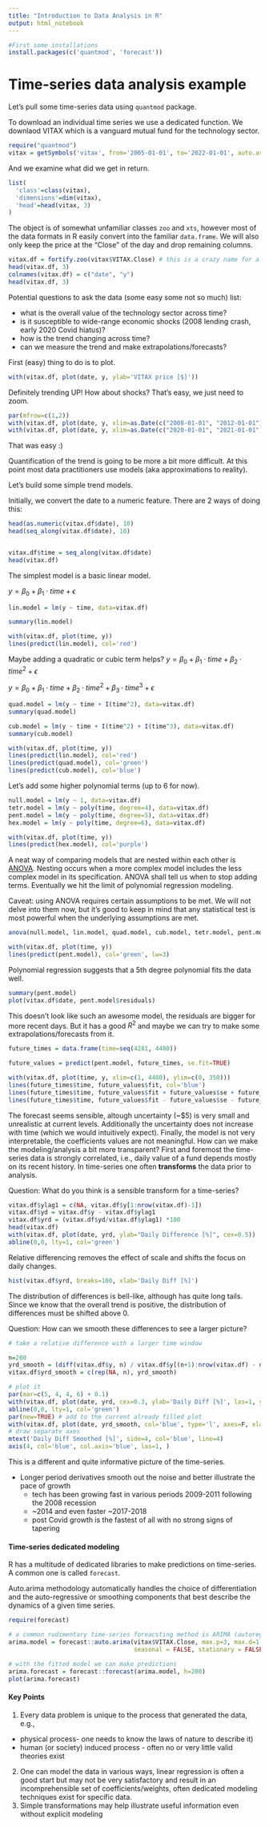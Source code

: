 ```yaml
---
title: "Introduction to Data Analysis in R"
output: html_notebook
---
```



```r
#First some installations
install.packages(c('quantmod', 'forecast'))
```



# Time-series data analysis example
Let's pull some time-series data using `quantmod` package.

To download an individual time series we use a dedicated function. We downlaod VITAX which is a vanguard mutual fund for the technology sector.
```r
require("quantmod")
vitax = getSymbols('vitax', from='2005-01-01', to='2022-01-01', auto.assign=FALSE)
```

And we examine what did we get in return.
```r
list(
  'class'=class(vitax),
  'dimensions'=dim(vitax),
  'head'=head(vitax, 3)
)
```
The object is of somewhat unfamiliar classes `zoo` and `xts`, however most of the data formats in R easily convert into the familiar `data.frame`. We will also only keep the price at the "Close" of the day and drop remaining columns.
```r
vitax.df = fortify.zoo(vitax$VITAX.Close) # this is a crazy name for a function (one of the drawbacks of open source development)
head(vitax.df, 3)
colnames(vitax.df) = c("date", "y")
head(vitax.df, 3)
```
Potential questions to ask the data (some easy some not so much) list:

* what is the overall value of the technology sector across time?
* is it susceptible to wide-range economic shocks (2008 lending crash, early 2020 Covid hiatus)?
* how is the trend changing across time?
* can we measure the trend and make extrapolations/forecasts?
  
First (easy) thing to do is to plot.
```r
with(vitax.df, plot(date, y, ylab='VITAX price [$]'))
```
Definitely trending UP! How about shocks? That's easy, we just need to zoom.
```r
par(mfrow=c(1,2))
with(vitax.df, plot(date, y, xlim=as.Date(c("2008-01-01", "2012-01-01")), ylim=c(10,40)))
with(vitax.df, plot(date, y, xlim=as.Date(c("2020-01-01", "2021-01-01")), ylim=c(80,200)))
```
That was easy :) 

Quantification of the trend is going to be more a bit more difficult. At this point most data practitioners use models (aka approximations to reality).

Let's build some simple trend models. 

Initially, we convert the date to a numeric feature. There are 2 ways of doing this:
```r
head(as.numeric(vitax.df$date), 10)
head(seq_along(vitax.df$date), 10)


vitax.df$time = seq_along(vitax.df$date)
head(vitax.df)
```
The simplest model is a basic linear model.

$y = \beta_0 + \beta_1 \cdot time + \epsilon$
```r
lin.model = lm(y ~ time, data=vitax.df)

summary(lin.model)

with(vitax.df, plot(time, y))
lines(predict(lin.model), col='red')
```

Maybe adding a quadratic or cubic term helps?
$y = \beta_0 + \beta_1 \cdot time + \beta_2\cdot time^2 + \epsilon$

$y = \beta_0 + \beta_1 \cdot time + \beta_2\cdot time^2 + \beta_3\cdot time^3 + \epsilon$
```r
quad.model = lm(y ~ time + I(time^2), data=vitax.df)
summary(quad.model)

cub.model = lm(y ~ time + I(time^2) + I(time^3), data=vitax.df)
summary(cub.model)

with(vitax.df, plot(time, y))
lines(predict(lin.model), col='red')
lines(predict(quad.model), col='green')
lines(predict(cub.model), col='blue')
```
Let's add some higher polynomial terms (up to 6 for now).
```r
null.model = lm(y ~ 1, data=vitax.df)
tetr.model = lm(y ~ poly(time, degree=4), data=vitax.df)
pent.model = lm(y ~ poly(time, degree=5), data=vitax.df)
hex.model = lm(y ~ poly(time, degree=6), data=vitax.df)

with(vitax.df, plot(time, y))
lines(predict(hex.model), col='purple')
```
A neat way of comparing models that are nested within each other is [ANOVA](https://www.rdocumentation.org/packages/stats/versions/3.6.2/topics/anova). Nesting occurs when a more complex model includes the less complex model in its specification. ANOVA shall tell us when to stop adding terms. Eventually we hit the limit of polynomial regression modeling.

Caveat: using ANOVA requires certain assumptions to be met. We will not delve into them now, but it's good to keep in mind that any statistical test is most powerful when the underlying assumptions are met.
```r
anova(null.model, lin.model, quad.model, cub.model, tetr.model, pent.model, hex.model)

with(vitax.df, plot(time, y))
lines(predict(pent.model), col='green', lw=3)
```
Polynomial regression suggests that a 5th degree polynomial fits the data well.
```r
summary(pent.model)
plot(vitax.df$date, pent.model$residuals)
```
This doesn't look like such an awesome model, the residuals are bigger for more recent days. But it has a good $R^2$ and maybe we can try to make some extrapolations/forecasts from it.
```r
future_times = data.frame(time=seq(4281, 4480))

future_values = predict(pent.model, future_times, se.fit=TRUE)

with(vitax.df, plot(time, y, xlim=c(1, 4480), ylim=c(0, 350)))
lines(future_times$time, future_values$fit, col='blue')
lines(future_times$time, future_values$fit + future_values$se + future_values$residual.scale, col='blue', lty=2)
lines(future_times$time, future_values$fit - future_values$se - future_values$residual.scale, col='blue', lty=2)

```
The forecast seems sensible, altough uncertainty (~$5) is very small and unrealistic at current levels. Additionally the uncertainty does not increase with time (which we would intuitively expect). Finally, the model is not very interpretable, the coefficients values are not meaningful. How can we make the modeling/analysis a bit more transparent? First and foremost the time-series data is strongly correlated, i.e., daily value of a fund depends mostly on its recent history. In time-series one often **transforms** the data prior to analysis. 

Question: What do you think is a sensible transform for a time-series? 

```r
vitax.df$ylag1 = c(NA, vitax.df$y[1:nrow(vitax.df)-1])
vitax.df$yd = vitax.df$y - vitax.df$ylag1
vitax.df$yrd = (vitax.df$yd/vitax.df$ylag1) *100
head(vitax.df)
with(vitax.df, plot(date, yrd, ylab="Daily Difference [%]", cex=0.5))
abline(0,0, lty=1, col='green')
```
Relative differencing removes the effect of scale and shifts the focus on daily changes.
```r
hist(vitax.df$yrd, breaks=100, xlab='Daily Diff [%]')
```
The distribution of differences is bell-like, although has quite long tails. Since we know that the overall trend is positive, the distribution of differences must be shifted above 0.


Question: How can we smooth these differences to see a larger picture?
```r
# take a relative difference with a larger time window

n=200
yrd_smooth = (diff(vitax.df$y, n) / vitax.df$y[(n+1):nrow(vitax.df) - n])*100/n
vitax.df$yrd_smooth = c(rep(NA, n), yrd_smooth)

# plot it
par(mar=c(5, 4, 4, 6) + 0.1)
with(vitax.df, plot(date, yrd, cex=0.3, ylab='Daily Diff [%]', las=1, ylim=c(-15,15)))
abline(0,0, lty=1, col='green')
par(new=TRUE) # add to the current already filled plot
with(vitax.df, plot(date, yrd_smooth, col='blue', type='l', axes=F, xlab='', ylab='', ylim=c(-0.45,0.45)))
# draw separate axes
mtext('Daily Diff Smoothed [%]', side=4, col='blue', line=4)
axis(4, col='blue', col.axis='blue', las=1, )

```
This is a different and quite informative picture of the time-series.

* Longer period derivatives smooth out the noise and better illustrate the pace of growth
  + tech has been growing fast in various periods 2009-2011 following the 2008 recession
  + ~2014 and even faster ~2017-2018
  + post Covid growth is the fastest of all with no strong signs of tapering

#### Time-series dedicated modeling

R has a multitude of dedicated libraries to make predictions on time-series. A common one is called `forecast`.

Auto.arima methodology automatically handles the choice of differentiation and the auto-regressive or smoothing components that best describe the dynamics of a given time series. 
```r
require(forecast)

# a common rudimentary time-series foreacsting method is ARIMA (autoregressive-integrated-moving-average)
arima.model = forecast::auto.arima(vitax$VITAX.Close, max.p=3, max.d=1, max.q=3,
                                   seasonal = FALSE, stationary = FALSE)

# with the fitted model we can make predictions
arima.forecast = forecast::forecast(arima.model, h=200)
plot(arima.forecast)
```

#### Key Points
1. Every data problem is unique to the process that generated the data, e.g.,
  + physical process- one needs to know the laws of nature to describe it)
  + human (or society) induced process - often no or very little valid theories exist
2. One can model the data in various ways, linear regression is often a good start but may not be very satisfactory and result in an incomprehensible set of coefficients/weights, often dedicated modeling techniques exist for specific data.
3. Simple transformations may help illustrate useful information even without explicit modeling


